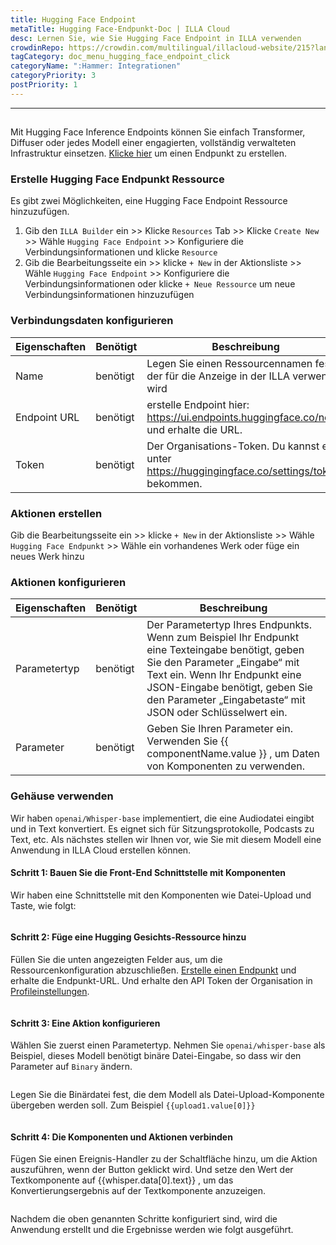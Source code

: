 ```yaml
---
title: Hugging Face Endpoint
metaTitle: Hugging Face-Endpunkt-Doc | ILLA Cloud
desc: Lernen Sie, wie Sie Hugging Face Endpoint in ILLA verwenden
crowdinRepo: https://crowdin.com/multilingual/illacloud-website/215?languages=de&filter=basic&value=0
tagCategory: doc_menu_hugging_face_endpoint_click
categoryName: ":Hammer: Integrationen"
categoryPriority: 3
postPriority: 1
---
```


* * *

## <h2 hidden>Umhüllender Gesichtspunkt Endpunkt</h2>

Mit Hugging Face Inference Endpoints können Sie einfach Transformer, Diffuser oder jedes Modell einer engagierten, vollständig verwalteten Infrastruktur einsetzen. [Klicke hier](https://ui.endpoints.huggingface.co/new) um einen Endpunkt zu erstellen. 

### Erstelle Hugging Face Endpunkt Ressource

Es gibt zwei Möglichkeiten, eine Hugging Face Endpoint Ressource hinzuzufügen. 

1.  Gib den `ILLA Builder` ein >> Klicke `Resources` Tab >> Klicke `Create New` >> Wähle `Hugging Face Endpoint` >> Konfiguriere die Verbindungsinformationen und klicke `Resource`
2.  Gib die Bearbeitungsseite ein >> klicke `+ New` in der Aktionsliste >> Wähle `Hugging Face Endpoint` >> Konfiguriere die Verbindungsinformationen oder klicke `+ Neue Ressource` um neue Verbindungsinformationen hinzuzufügen

### Verbindungsdaten konfigurieren

| Eigenschaften | Benötigt | Beschreibung                                                                                     |
| ------------- | -------- | ------------------------------------------------------------------------------------------------ |
| Name          | benötigt | Legen Sie einen Ressourcennamen fest, der für die Anzeige in der ILLA verwendet wird             |
| Endpoint URL  | benötigt | erstelle Endpoint hier: https://ui.endpoints.huggingface.co/new und erhalte die URL.             |
| Token         | benötigt | Der Organisations-Token. Du kannst es unter https://huggingingface.co/settings/tokens bekommen.  |

### Aktionen erstellen

Gib die Bearbeitungsseite ein >> klicke `+ New` in der Aktionsliste >> Wähle `Hugging Face Endpunkt` >> Wähle ein vorhandenes Werk oder füge ein neues Werk hinzu

### Aktionen konfigurieren

| Eigenschaften | Benötigt | Beschreibung                                                                                                                                                                                                                                                      |
| ------------- | -------- | ----------------------------------------------------------------------------------------------------------------------------------------------------------------------------------------------------------------------------------------------------------------- |
| Parametertyp  | benötigt | Der Parametertyp Ihres Endpunkts. Wenn zum Beispiel Ihr Endpunkt eine Texteingabe benötigt, geben Sie den Parameter „Eingabe“ mit Text ein. Wenn Ihr Endpunkt eine JSON-Eingabe benötigt, geben Sie den Parameter „Eingabetaste“ mit JSON oder Schlüsselwert ein. |
| Parameter     | benötigt | Geben Sie Ihren Parameter ein. Verwenden Sie {{ componentName.value }} , um Daten von Komponenten zu verwenden.                                                                                                                                                   |

### Gehäuse verwenden

Wir haben `openai/Whisper-base` implementiert, die eine Audiodatei eingibt und in Text konvertiert. Es eignet sich für Sitzungsprotokolle, Podcasts zu Text, etc. Als nächstes stellen wir Ihnen vor, wie Sie mit diesem Modell eine Anwendung in ILLA Cloud erstellen können.

#### Schritt 1: Bauen Sie die Front-End Schnittstelle mit Komponenten

Wir haben eine Schnittstelle mit den Komponenten wie Datei-Upload und Taste, wie folgt:

<img src='https://cdn.illacloud.com/official-website/img/docs/connect/hf1.png' alt="" />

#### Schritt 2: Füge eine Hugging Gesichts-Ressource hinzu

Füllen Sie die unten angezeigten Felder aus, um die Ressourcenkonfiguration abzuschließen. [Erstelle einen Endpunkt](https://ui.endpoints.huggingface.co/new) und erhalte die Endpunkt-URL. Und erhalte den API Token der Organisation in [Profileinstellungen](https://huggingingface.co/settings/tokens). 

<img src='https://cdn.illacloud.com/official-website/img/docs/connect/hf2.png' alt="" />

#### Schritt 3: Eine Aktion konfigurieren

Wählen Sie zuerst einen Parametertyp. Nehmen Sie `openai/whisper-base` als Beispiel, dieses Modell benötigt binäre Datei-Eingabe, so dass wir den Parameter auf `Binary` ändern.

<img src='https://cdn.illacloud.com/official-website/img/docs/connect/hf3.png' alt="" />

Legen Sie die Binärdatei fest, die dem Modell als Datei-Upload-Komponente übergeben werden soll. Zum Beispiel `{{upload1.value[0]}}`

<img src='https://cdn.illacloud.com/official-website/img/docs/connect/hf4.png' alt="" />

#### Schritt 4: Die Komponenten und Aktionen verbinden

Fügen Sie einen Ereignis-Handler zu der Schaltfläche hinzu, um die Aktion auszuführen, wenn der Button geklickt wird. Und setze den Wert der Textkomponente auf {{whisper.data[0].text}} , um das Konvertierungsergebnis auf der Textkomponente anzuzeigen. 

<img src='https://cdn.illacloud.com/official-website/img/docs/connect/hf5.png' alt="" />

Nachdem die oben genannten Schritte konfiguriert sind, wird die Anwendung erstellt und die Ergebnisse werden wie folgt ausgeführt.

<img src='https://cdn.illacloud.com/official-website/img/docs/connect/hf6.gif' alt="" />
